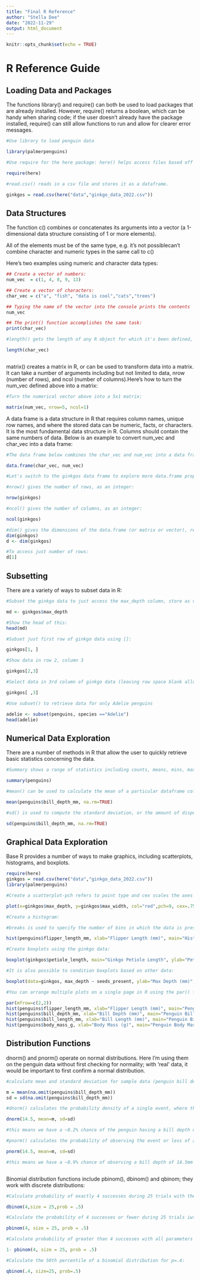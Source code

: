 ```yaml
---
title: "Final R Reference"
author: "Stella Dee"
date: "2022-11-29"
output: html_document
---
```


```r
knitr::opts_chunk$set(echo = TRUE)
```

# R Reference Guide {.tabset .tabset-pills}


## Loading Data and Packages

The functions library() and require() can both be used to load packages that are already installed. However, require() returns a boolean, which can be handy when sharing code; if the user doesn't already have the package installed, require() can still allow functions to run and allow for clearer error messages. 
```r
#Use library to load penguin data

library(palmerpenguins)

#Use require for the here package: here() helps access files based off the base RProject directory. To use, list subfolders in quotes:

require(here)

#read.csv() reads in a csv file and stores it as a dataframe. 

ginkgos = read.csv(here("data","ginkgo_data_2022.csv"))

```

## Data Structures

The function c() combines or concatenates its arguments into a vector (a 1-dimensional data structure consisting of 1 or more elements).

All of the elements must be of the same type, e.g. it's not possiblecan’t combine character and numeric types in the same call to c()

Here’s two examples using numeric and character data types:

```r
## Create a vector of numbers:
num_vec  = c(1, 4, 8, 9, 13)

## Create a vector of characters:
char_vec = c("a", "fish", "data is cool","cats","trees")

## Typing the name of the vector into the console prints the contents
num_vec

## The print() function accomplishes the same task:
print(char_vec)

#length() gets the length of any R object for which it's been defined, returning an integer of length 1:

length(char_vec)



```

matrix() creates a matrix in R, or can be used to transform data into a matrix. It can take a number of arguments including but not limited to data, nrow (number of rows), and ncol (number of columns).Here's how to turn the num_vec defined above into a matrix:

```r
#Turn the numerical vector above into a 5x1 matrix:

matrix(num_vec, nrow=5, ncol=1)
```

A data frame is a data structure in R that requires column names, unique row names, and where the stored data can be numeric, facts, or characters. It is the most fundamental data structure in R. Columns should contain the same numbers of data. Below is an example to convert num_vec and char_vec into a data frame:
```r
#The data frame below combines the char_vec and num_vec into a data frame. Note that the names of the lists/vectors become the column names by default, and row names are a numerical ordering of the elements: 

data.frame(char_vec, num_vec)

#Let's switch to the ginkgos data frame to explore more data.frame properties

#nrow() gives the number of rows, as an integer:

nrow(ginkgos)

#ncol() gives the number of columns, as an integer:

ncol(ginkgos)

#dim() gives the dimensions of the data.frame (or matrix or vector), returned as rows:
dim(ginkgos)
d <- dim(ginkgos)

#To access just number of rows:
d[1]
```

## Subsetting

There are a variety of ways to subset data in R:

```r
#Subset the ginkgo data to just access the max_depth column, store as variable to not take up whole window:

md <- ginkgos$max_depth

#Show the head of this:
head(md)

#Subset just first row of ginkgo data using []:

ginkgos[1, ]

#Show data in row 2, column 3

ginkgos[2,3]

#Select data in 3rd column of ginkgo data (leaving row space blank allows all rows in the 3rd column):

ginkgos[ ,3]

#Use subset() to retrieve data for only Adelie penguins

adelie <- subset(penguins, species =="Adelie")
head(adelie)

```

## Numerical Data Exploration

There are a number of methods in R that allow the user to quickly retrieve basic statistics concerning the data. 

```r
#Summary shows a range of statistics including counts, means, mins, maxes, and medians for each column of a dataframe:

summary(penguins)

#mean() can be used to calculate the mean of a particular dataframe column. na.rm=TRUE is used to remove empty cells

mean(penguins$bill_depth_mm, na.rm=TRUE)

#sd() is used to compute the standard deviation, or the amount of dispersion of the data. Lower standard deviation means values are clustered closer to the mean. 

sd(penguins$bill_depth_mm, na.rm=TRUE)

```

## Graphical Data Exploration

Base R provides a number of ways to make graphics, including scatterplots, histograms, and boxplots. 


```r
require(here)
ginkgos = read.csv(here("data","ginkgo_data_2022.csv"))
library(palmerpenguins)

#Create a scatterplot-pch refers to point type and cex scales the axes labels (in this case to 75% of default)

plot(x=ginkgos$max_depth, y=ginkgos$max_width, col="red",pch=9, cex=.75, main="Ginkgo Leaf Depth By Width", xlab="Max Depth (mm)", ylab="Max Width (mm)", xlim=c(19,95), ylim=c(19,130))

#Create a histogram:

#breaks is used to specify the number of bins in which the data is presented

hist(penguins$flipper_length_mm, xlab="Flipper Length (mm)", main="Histogram of Penguin Flipper Lengths", breaks=6)

#Create boxplots using the ginkgo data:

boxplot(ginkgos$petiole_length, main="Ginkgo Petiole Length", ylab="Petiole Length (mm)")

#It is also possible to condition boxplots based on other data:

boxplot(data=ginkgos, max_depth ~ seeds_present, ylab="Max Depth (mm)", xlab="Seeds Present", main="Ginkgo Leaf Depth from Trees \n with and without Seeds Found", cex=.5, ylim=c(20,100))

#You can arrange multiple plots on a single page in R using the par() function to set rows and columns for display:

par(mfrow=c(2,2))
hist(penguins$flipper_length_mm, xlab="Flipper Length (mm)", main="Penguin Flipper Length", breaks=6)
hist(penguins$bill_depth_mm, xlab="Bill Depth (mm)", main="Penguin Bill Depth", breaks=6)
hist(penguins$bill_length_mm, xlab="Bill Length (mm)", main="Penguin Bill Length", breaks=6)
hist(penguins$body_mass_g, xlab="Body Mass (g)", main="Penguin Body Mass", breaks=6)
```

## Distribution Functions

dnorm() and pnorm() operate on normal distributions. Here I'm using them on the penguin data without first checking for normality; with 'real' data, it would be important to first confirm a normal distribution. 

```r

#calculate mean and standard deviation for sample data (penguin bill depth)

m = mean(na.omit(penguins$bill_depth_mm))
sd = sd(na.omit(penguins$bill_depth_mm))

#dnorm() calculates the probability density of a single event, where the first argument is the event, the second the mean, and the third the standard deviation

dnorm(14.5, mean=m, sd=sd)

#this means we have a ~8.2% chance of the penguin having a bill depth of 14.5mm, assuming the data is normally distributed (this data may not be)

#pnorm() calculates the probability of observing the event or less of a certain value

pnorm(14.5, mean=m, sd=sd)

#this means we have a ~8.9% chance of observing a bill depth of 14.5mm or less, assuming a normal distribution



```

Binomial distribution functions include pbinom(), dbinom() and qbinom; they work with discrete distributions:

```r
#Calculate probability of exactly 4 successes during 25 trials with the probability of success on each trial being .5:

dbinom(4,size = 25,prob = .5)

#Calculate the probability of 4 successes or fewer during 25 trials iwth probability of success on each trial being .5:

pbinom(4, size = 25, prob = .5) 

#Calculate probability of greater than 4 successes with all parameters being equal to those above:

1- pbinom(4, size = 25, prob = .5) 

#Calculate the 50th percentile of a binomial distribution for p=.4:

qbinom(.4, size=25, prob=.5)
```



